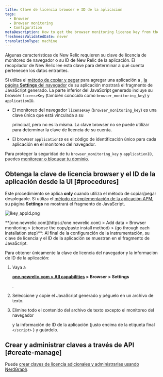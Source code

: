 ```yaml
---
title: Clave de licencia browser e ID de la aplicación
tags:
  - Browser
  - Browser monitoring
  - Configuration
metaDescription: How to get the browser monitoring license key from the UI.
freshnessValidatedDate: never
translationType: machine
---
```



Algunas características de New Relic requieren su clave de licencia de monitoreo de navegador o su ID de New Relic de la aplicación. El recopilador de New Relic lee esta clave para determinar a qué cuenta pertenecen los datos entrantes.

Si utiliza el [método de copiar y pegar](/docs/browser/new-relic-browser/installation-configuration/adding-apps-new-relic-browser#copy-paste-app) para agregar una aplicación a <InlinePopover type="browser"/>, [la página <DoNotTranslate>**Settings**</DoNotTranslate> del navegador](/docs/browser/new-relic-browser/installation-configuration/browser-settings-ui-options-browser-monitoring) de su aplicación mostrará el fragmento de JavaScript generado. La parte inferior del JavaScript generado incluye su browser `licenseKey` (también conocido como `browser_monitoring_key`) y `applicationID`.

* El monitoreo del navegador `licenseKey` (`browser_monitoring_key`) es una clave única que está vinculada a su

  <InlinePopover type="licenseKey"/>

  principal, pero no es la misma. La clave browser no se puede utilizar para determinar la clave de licencia de su cuenta.

* El browser `applicationID` es el código de identificación único para cada aplicación en el monitoreo del navegador.

Para proteger la seguridad de tu `browser_monitoring_key` y `applicationID`, puedes [monitorear o bloquear tu dominio](/docs/browser/new-relic-browser/installation-configuration/monitor-or-block-specific-domains).

## Obtenga la clave de licencia browser y el ID de la aplicación desde la UI [#procedures]

Este procedimiento se aplica <DoNotTranslate>**only**</DoNotTranslate> cuando utiliza el método de copiar/pegar desplegable. Si utiliza el [método de implementación de la aplicación APM](/docs/browser/new-relic-browser/installation-configuration/adding-apps-new-relic-browser), su página <DoNotTranslate>**Settings**</DoNotTranslate> no mostrará el fragmento de JavaScript.

<img
  title="lkey_appId.png"
  alt="lkey_appId.png"
  src={browserLicenseAppKey}
/>

<figcaption>
  <DoNotTranslate>**[one.newrelic.com](https://one.newrelic.com) > Add data > Browser monitoring > (choose the copy/paste install method) > (go through each installation step)**</DoNotTranslate>: Al final de la configuración de la instrumentación, su clave de licencia y el ID de la aplicación se muestran en el fragmento de JavaScript.
</figcaption>

Para obtener únicamente la clave de licencia del navegador y la información de ID de la aplicación:

1. Vaya a

   <DoNotTranslate>**[one.newrelic.com > All capabilities](https://one.newrelic.com/all-capabilities) > Browser > Settings**</DoNotTranslate>

   .

2. Seleccione y copie el JavaScript generado y péguelo en un archivo de texto.

3. Elimine todo el contenido del archivo de texto excepto el monitoreo del navegador

   <InlinePopover type="licenseKey"/>

   y la información de ID de la aplicación (justo encima de la etiqueta final `</script>` ) y guárdelo.

## Crear y administrar claves a través de API [#create-manage]

Puede [crear claves de licencia adicionales y administrarlas usando NerdGraph](/docs/apis/nerdgraph/examples/use-nerdgraph-manage-license-keys-personal-api-keys).